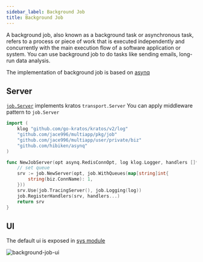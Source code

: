 ```yaml
---
sidebar_label: Background Job
title: Background Job
---
```


A background job, also known as a background task or asynchronous task, refers to a process or piece of work that is executed independently and concurrently with the main execution flow of a software application or system. 
You can use background job to do tasks like sending emails, long-run data analysis.

The implementation of background job is based on [asynq](https://github.com/hibiken/asynq)

## Server

[`job.Server`](https://github.com/jace996/multiapp/blob/main/pkg/job/server.go) implements kratos `transport.Server` 
You can apply middleware pattern to `job.Server`

```go
import (
	klog "github.com/go-kratos/kratos/v2/log"
	"github.com/jace996/multiapp/pkg/job"
	"github.com/jace996/multiapp/user/private/biz"
	"github.com/hibiken/asynq"
)

func NewJobServer(opt asynq.RedisConnOpt, log klog.Logger, handlers []*job.Handler) *job.Server {
    // set queue
	srv := job.NewServer(opt, job.WithQueues(map[string]int{
		string(biz.ConnName): 1,
	}))
	srv.Use(job.TracingServer(), job.Logging(log))
	job.RegisterHandlers(srv, handlers...)
	return srv
}

```

## UI

The default ui is exposed in [sys module](../../modules/sys)

<img src="/kit/img/background-job-ui.png" alt="background-job-ui" />

